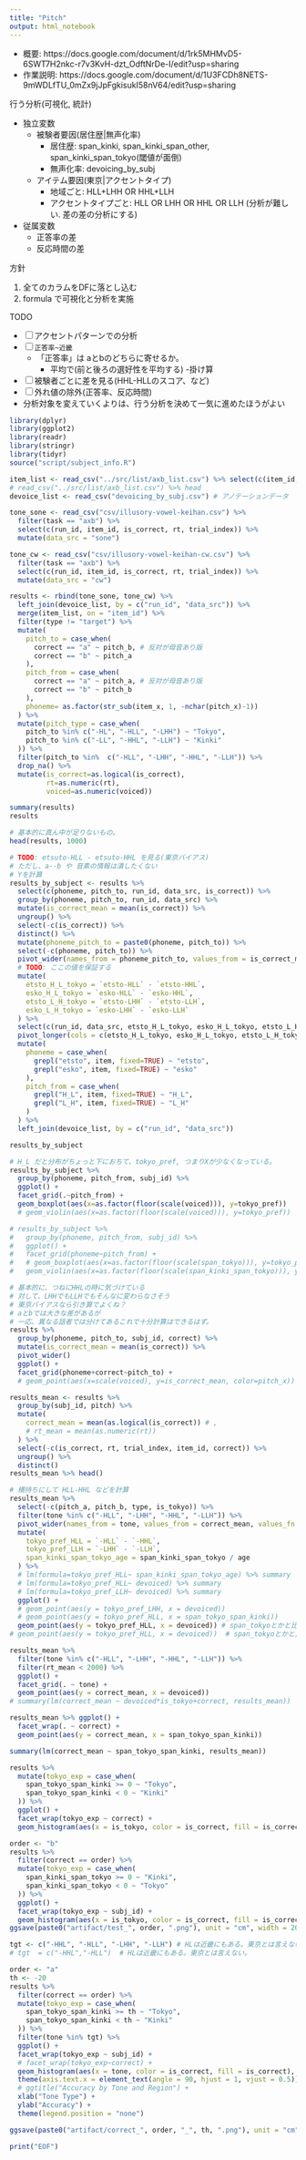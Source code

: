 ```yaml
---
title: "Pitch"
output: html_notebook
---
```


- 概要: https://docs.google.com/document/d/1rk5MHMvD5-6SWT7H2nkc-r7v3KvH-dzt_OdftNrDe-I/edit?usp=sharing
- 作業説明: https://docs.google.com/document/d/1U3FCDh8NETS-9mWDLfTU_0mZx9jJpFgkisukI58nV64/edit?usp=sharing

行う分析(可視化, 統計)

- 独立変数
  - 被験者要因(居住歴|無声化率)
    - 居住歴: span_kinki, span_kinki_span_other, span_kinki_span_tokyo(閾値が面倒)
    - 無声化率: devoicing_by_subj
  - アイテム要因(東京|アクセントタイプ)
    - 地域ごと: HLL+LHH OR HHL+LLH
    - アクセントタイプごと: HLL OR LHH OR HHL OR LLH
      (分析が難しい. 差の差の分析にする)
- 従属変数
  - 正答率の差
  - 反応時間の差

方針

1. 全てのカラムをDFに落とし込む
1. formula で可視化と分析を実施

TODO 

- [ ] アクセントパターンでの分析
- [ ] `正答率~近畿`
  - 「正答率」は aとbのどちらに寄せるか。
    - 平均で(前と後ろの選好性を平均する)
    -掛け算
- [ ] 被験者ごとに差を見る(HHL-HLLのスコア、など)
- [ ] 外れ値の除外(正答率、反応時間)
- 分析対象を変えていくよりは、行う分析を決めて一気に進めたほうがよい　

```r
library(dplyr)
library(ggplot2)
library(readr)
library(stringr)
library(tidyr)
source("script/subject_info.R")

item_list <- read_csv("../src/list/axb_list.csv") %>% select(c(item_id, type, correct, item_a, item_x, item_b, pitch_a, pitch_x, pitch_b))
# read_csv("../src/list/axb_list.csv") %>% head
devoice_list <- read_csv("devoicing_by_subj.csv") # アノテーションデータ

tone_sone <- read_csv("csv/illusory-vowel-keihan.csv") %>%
  filter(task == "axb") %>%
  select(c(run_id, item_id, is_correct, rt, trial_index)) %>%
  mutate(data_src = "sone")

tone_cw <- read_csv("csv/illusory-vowel-keihan-cw.csv") %>%
  filter(task == "axb") %>%
  select(c(run_id, item_id, is_correct, rt, trial_index)) %>%
  mutate(data_src = "cw")

results <- rbind(tone_sone, tone_cw) %>%
  left_join(devoice_list, by = c("run_id", "data_src")) %>%
  merge(item_list, on = "item_id") %>%
  filter(type != "target") %>%
  mutate(
    pitch_to = case_when(
      correct == "a" ~ pitch_b, # 反対が母音あり版
      correct == "b" ~ pitch_a
    ),
    pitch_from = case_when(
      correct == "a" ~ pitch_a, # 反対が母音あり版
      correct == "b" ~ pitch_b
    ),
    phoneme= as.factor(str_sub(item_x, 1, -nchar(pitch_x)-1))
  ) %>%
  mutate(pitch_type = case_when(
    pitch_to %in% c("-HL", "-HLL", "-LHH") ~ "Tokyo",
    pitch_to %in% c("-LL", "-HHL", "-LLH") ~ "Kinki"
  )) %>%
  filter(pitch_to %in%  c("-HLL", "-LHH", "-HHL", "-LLH")) %>% 
  drop_na() %>% 
  mutate(is_correct=as.logical(is_correct),
         rt=as.numeric(rt), 
         voiced=as.numeric(voiced))

summary(results)
results
```
```r
# 基本的に真ん中が足りないもの。
head(results, 1000)
```
```r
# TODO: etsuto-HLL - etsuto-HHL を見る(東京バイアス)
# ただし、a--b や 音素の情報は潰したくない
# Yを計算
results_by_subject <- results %>%
  select(c(phoneme, pitch_to, run_id, data_src, is_correct)) %>%
  group_by(phoneme, pitch_to, run_id, data_src) %>%
  mutate(is_correct_mean = mean(is_correct)) %>%
  ungroup() %>%
  select(-c(is_correct)) %>%
  distinct() %>%
  mutate(phoneme_pitch_to = paste0(phoneme, pitch_to)) %>%
  select(-c(phoneme, pitch_to)) %>%
  pivot_wider(names_from = phoneme_pitch_to, values_from = is_correct_mean) %>%
  # TODO: ここの値を保証する
  mutate(
    etsto_H_L_tokyo = `etsto-HLL` - `etsto-HHL`,
    esko_H_L_tokyo = `esko-HLL` - `esko-HHL`,
    etsto_L_H_tokyo = `etsto-LHH` - `etsto-LLH`,
    esko_L_H_tokyo = `esko-LHH` - `esko-LLH`
  ) %>%
  select(c(run_id, data_src, etsto_H_L_tokyo, esko_H_L_tokyo, etsto_L_H_tokyo, esko_L_H_tokyo)) %>%
  pivot_longer(cols = c(etsto_H_L_tokyo, esko_H_L_tokyo, etsto_L_H_tokyo, esko_L_H_tokyo), names_to = "item", values_to = "tokyo_pref") %>%
  mutate(
    phoneme = case_when(
      grepl("etsto", item, fixed=TRUE) ~ "etsto",
      grepl("esko", item, fixed=TRUE) ~ "esko"
    ),
    pitch_from = case_when(
      grepl("H_L", item, fixed=TRUE) ~ "H_L",
      grepl("L_H", item, fixed=TRUE) ~ "L_H"
    )
  ) %>% 
  left_join(devoice_list, by = c("run_id", "data_src"))

results_by_subject
```
```r
# H_L だと分布がちょっと下におちて、tokyo_pref, つまりXが少なくなっている。
results_by_subject %>% 
  group_by(phoneme, pitch_from, subj_id) %>% 
  ggplot() +
  facet_grid(.~pitch_from) +
  geom_boxplot(aes(x=as.factor(floor(scale(voiced))), y=tokyo_pref))
  # geom_violin(aes(x=as.factor(floor(scale(voiced))), y=tokyo_pref))

# results_by_subject %>% 
#   group_by(phoneme, pitch_from, subj_id) %>% 
#   ggplot() +
#   facet_grid(phoneme~pitch_from) +
#   # geom_boxplot(aes(x=as.factor(floor(scale(span_tokyo))), y=tokyo_pref))
#   geom_violin(aes(x=as.factor(floor(scale(span_kinki_span_tokyo))), y=tokyo_pref))
```

```r
# 基本的に、つねにHHLの時に気づけている
# 対して、LHHでもLLHでもそんなに変わらなさそう
# 東京バイアスなら引き算でよくね？
# aとbでは大きな差があるが
# 一応、異なる話者では分けてあるこれで十分計算はできるはず。
results %>% 
  group_by(phoneme, pitch_to, subj_id, correct) %>% 
  mutate(is_correct_mean = mean(is_correct)) %>% 
  pivot_wider()
  ggplot() +
  facet_grid(phoneme+correct~pitch_to) +
  # geom_point(aes(x=scale(voiced), y=is_correct_mean, color=pitch_x)) +
```


```r
results_mean <- results %>%
  group_by(subj_id, pitch) %>%
  mutate(
    correct_mean = mean(as.logical(is_correct)) # ,
    # rt_mean = mean(as.numeric(rt))
  ) %>%
  select(-c(is_correct, rt, trial_index, item_id, correct)) %>%
  ungroup() %>%
  distinct()
results_mean %>% head()
```
```r
# 横持ちにして HLL-HHL などを計算
results_mean %>%
  select(-c(pitch_a, pitch_b, type, is_tokyo)) %>%
  filter(tone %in% c("-HLL", "-LHH", "-HHL", "-LLH")) %>%
  pivot_wider(names_from = tone, values_from = correct_mean, values_fn = mean) %>%
  mutate(
    tokyo_pref_HLL = `-HLL` - `-HHL`,
    tokyo_pref_LLH = `-LHH` - `-LLH`,
    span_kinki_span_tokyo_age = span_kinki_span_tokyo / age
  ) %>%
  # lm(formula=tokyo_pref_HLL~ span_kinki_span_tokyo_age) %>% summary
  # lm(formula=tokyo_pref_HLL~ devoiced) %>% summary
  # lm(formula=tokyo_pref_LLH~ devoiced) %>% summary
  ggplot() +
  # geom_point(aes(y = tokyo_pref_LHH, x = devoiced))
  # geom_point(aes(y = tokyo_pref_HLL, x = span_tokyo_span_kinki))
  geom_point(aes(y = tokyo_pref_HLL, x = devoiced)) # span_tokyoとかと比べると傾くんだなぁ
# geom_point(aes(y = tokyo_pref_HLL, x = devoiced))  # span_tokyoとかと比べると傾くんだなぁ
```

```r
results_mean %>%
  filter(tone %in% c("-HLL", "-LHH", "-HHL", "-LLH")) %>%
  filter(rt_mean < 2000) %>%
  ggplot() +
  facet_grid(. ~ tone) +
  geom_point(aes(y = correct_mean, x = devoiced))
# summary(lm(correct_mean ~ devoiced*is_tokyo+correct, results_mean))
```

```r
results_mean %>% ggplot() +
  facet_wrap(. ~ correct) +
  geom_point(aes(y = correct_mean, x = span_tokyo_span_kinki))

summary(lm(correct_mean ~ span_tokyo_span_kinki, results_mean))
```


```r
results %>%
  mutate(tokyo_exp = case_when(
    span_tokyo_span_kinki >= 0 ~ "Tokyo",
    span_tokyo_span_kinki < 0 ~ "Kinki"
  )) %>%
  ggplot() +
  facet_wrap(tokyo_exp ~ correct) +
  geom_histogram(aes(x = is_tokyo, color = is_correct, fill = is_correct), stat = "count", position = "fill")
```
```r
order <- "b"
results %>%
  filter(correct == order) %>%
  mutate(tokyo_exp = case_when(
    span_kinki_span_tokyo >= 0 ~ "Kinki",
    span_kinki_span_tokyo < 0 ~ "Tokyo"
  )) %>%
  ggplot() +
  facet_wrap(tokyo_exp ~ subj_id) +
  geom_histogram(aes(x = is_tokyo, color = is_correct, fill = is_correct), stat = "count", position = "fill")
ggsave(paste0("artifact/test_", order, ".png"), unit = "cm", width = 20, height = 20)
```

```r
tgt <- c("-HHL", "-HLL", "-LHH", "-LLH") # HLは近畿にもある。東京とは言えない。
# tgt  = c("-HHL","-HLL")  # HLは近畿にもある。東京とは言えない。

order <- "a"
th <- -20
results %>%
  filter(correct == order) %>%
  mutate(tokyo_exp = case_when(
    span_tokyo_span_kinki >= th ~ "Tokyo",
    span_tokyo_span_kinki < th ~ "Kinki"
  )) %>%
  filter(tone %in% tgt) %>%
  ggplot() +
  facet_wrap(tokyo_exp ~ subj_id) +
  # facet_wrap(tokyo_exp~correct) +
  geom_histogram(aes(x = tone, color = is_correct, fill = is_correct), stat = "count", position = "fill") +
  theme(axis.text.x = element_text(angle = 90, hjust = 1, vjust = 0.5)) +
  # ggtitle("Accuracy by Tone and Region") +
  xlab("Tone Type") +
  ylab("Accuracy") +
  theme(legend.position = "none")

ggsave(paste0("artifact/correct_", order, "_", th, ".png"), unit = "cm", width = 20, height = 20)
```


```r
print("EOF")
```
